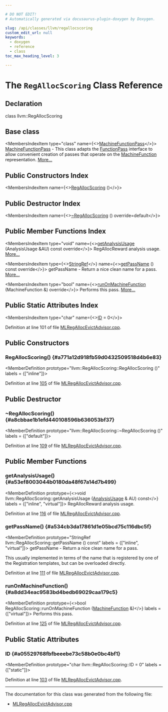 ```yaml
---

# DO NOT EDIT!
# Automatically generated via docusaurus-plugin-doxygen by Doxygen.

slug: /api/classes/llvm/regallocscoring
custom_edit_url: null
keywords:
  - doxygen
  - reference
  - class
toc_max_heading_level: 3

---
```





# The `RegAllocScoring` Class Reference

<DoxygenPage pluginConfig={pluginConfig}>



## Declaration

<CodeBlock>class llvm::RegAllocScoring</CodeBlock>

## Base class

<MembersIndex>

<MembersIndexItem
  type="class"
  name={<><a href="/docs/api/classes/llvm/machinefunctionpass">MachineFunctionPass</a></>}>
<a href="/docs/api/classes/llvm/machinefunctionpass">MachineFunctionPass</a> - This class adapts the <a href="/docs/api/classes/llvm/functionpass">FunctionPass</a> interface to allow convenient creation of passes that operate on the <a href="/docs/api/classes/llvm/machinefunction">MachineFunction</a> representation. <a href="/docs/api/classes/llvm/machinefunctionpass/#details">More...</a>
</MembersIndexItem>

</MembersIndex>

## Public Constructors Index

<MembersIndex>

<MembersIndexItem
  name={<><a href="#a771a12d918fb59d0432509518d4b6e83">RegAllocScoring</a> ()</>}>
</MembersIndexItem>

</MembersIndex>

## Public Destructor Index

<MembersIndex>

<MembersIndexItem
  name={<><a href="#a8cbbae1b1efd440108596b636053bf37">~RegAllocScoring</a> () override=default</>}>
</MembersIndexItem>

</MembersIndex>

## Public Member Functions Index

<MembersIndex>

<MembersIndexItem
  type="void"
  name={<><a href="#a53ef8003044b0180da48f67a14d7b499">getAnalysisUsage</a> (AnalysisUsage &amp;AU) const override</>}>
RegAllocReward analysis usage. <a href="#a53ef8003044b0180da48f67a14d7b499">More...</a>
</MembersIndexItem>

<MembersIndexItem
  type={<><a href="/docs/api/classes/llvm/stringref">StringRef</a></>}
  name={<><a href="#a534cb3da17861d1e05bcd75c116dbc5f">getPassName</a> () const override</>}>
getPassName - Return a nice clean name for a pass. <a href="#a534cb3da17861d1e05bcd75c116dbc5f">More...</a>
</MembersIndexItem>

<MembersIndexItem
  type="bool"
  name={<><a href="#a8dd34eac9583bd4bedb69029caa179c5">runOnMachineFunction</a> (MachineFunction &amp;) override</>}>
Performs this pass. <a href="#a8dd34eac9583bd4bedb69029caa179c5">More...</a>
</MembersIndexItem>

</MembersIndex>

## Public Static Attributes Index

<MembersIndex>

<MembersIndexItem
  type="char"
  name={<><a href="#a05529768fbfbeeebe73c58b0e0bc4bf1">ID</a> = 0</>}>
</MembersIndexItem>

</MembersIndex>


Definition at line 101 of file <a href="/docs/api/files/lib/lib/codegen/mlregallocevictadvisor-cpp">MLRegAllocEvictAdvisor.cpp</a>.

<SectionDefinition>

## Public Constructors

### RegAllocScoring() {#a771a12d918fb59d0432509518d4b6e83}

<MemberDefinition
  prototype="llvm::RegAllocScoring::RegAllocScoring ()"
  labels = {["inline"]}>

Definition at line <a href="/docs/api/files/lib/lib/codegen/mlregallocevictadvisor-cpp/#l00105">105</a> of file <a href="/docs/api/files/lib/lib/codegen/mlregallocevictadvisor-cpp">MLRegAllocEvictAdvisor.cpp</a>.
</MemberDefinition>

</SectionDefinition>

<SectionDefinition>

## Public Destructor

### ~RegAllocScoring() {#a8cbbae1b1efd440108596b636053bf37}

<MemberDefinition
  prototype="llvm::RegAllocScoring::~RegAllocScoring ()"
  labels = {["default"]}>

Definition at line <a href="/docs/api/files/lib/lib/codegen/mlregallocevictadvisor-cpp/#l00109">109</a> of file <a href="/docs/api/files/lib/lib/codegen/mlregallocevictadvisor-cpp">MLRegAllocEvictAdvisor.cpp</a>.
</MemberDefinition>

</SectionDefinition>

<SectionDefinition>

## Public Member Functions

### getAnalysisUsage() {#a53ef8003044b0180da48f67a14d7b499}

<MemberDefinition
  prototype={<>void llvm::RegAllocScoring::getAnalysisUsage (<a href="/docs/api/classes/llvm/analysisusage">AnalysisUsage</a> &amp; AU) const</>}
  labels = {["inline", "virtual"]}>
RegAllocReward analysis usage.

Definition at line <a href="/docs/api/files/lib/lib/codegen/mlregallocevictadvisor-cpp/#l00116">116</a> of file <a href="/docs/api/files/lib/lib/codegen/mlregallocevictadvisor-cpp">MLRegAllocEvictAdvisor.cpp</a>.
</MemberDefinition>

### getPassName() {#a534cb3da17861d1e05bcd75c116dbc5f}

<MemberDefinition
  prototype="StringRef llvm::RegAllocScoring::getPassName () const"
  labels = {["inline", "virtual"]}>
getPassName - Return a nice clean name for a pass.

This usually implemented in terms of the name that is registered by one of the Registration templates, but can be overloaded directly.

Definition at line <a href="/docs/api/files/lib/lib/codegen/mlregallocevictadvisor-cpp/#l00111">111</a> of file <a href="/docs/api/files/lib/lib/codegen/mlregallocevictadvisor-cpp">MLRegAllocEvictAdvisor.cpp</a>.
</MemberDefinition>

### runOnMachineFunction() {#a8dd34eac9583bd4bedb69029caa179c5}

<MemberDefinition
  prototype={<>bool RegAllocScoring::runOnMachineFunction (<a href="/docs/api/classes/llvm/machinefunction">MachineFunction</a> &amp;)</>}
  labels = {["virtual"]}>
Performs this pass.

Definition at line <a href="/docs/api/files/lib/lib/codegen/mlregallocevictadvisor-cpp/#l00125">125</a> of file <a href="/docs/api/files/lib/lib/codegen/mlregallocevictadvisor-cpp">MLRegAllocEvictAdvisor.cpp</a>.
</MemberDefinition>

</SectionDefinition>

<SectionDefinition>

## Public Static Attributes

### ID {#a05529768fbfbeeebe73c58b0e0bc4bf1}

<MemberDefinition
  prototype="char llvm::RegAllocScoring::ID = 0"
  labels = {["static"]}>

Definition at line <a href="/docs/api/files/lib/lib/codegen/mlregallocevictadvisor-cpp/#l00103">103</a> of file <a href="/docs/api/files/lib/lib/codegen/mlregallocevictadvisor-cpp">MLRegAllocEvictAdvisor.cpp</a>.
</MemberDefinition>

</SectionDefinition>

<hr/>

The documentation for this class was generated from the following file:

<ul>
<li><a href="/docs/api/files/lib/lib/codegen/mlregallocevictadvisor-cpp">MLRegAllocEvictAdvisor.cpp</a></li>
</ul>

</DoxygenPage>
